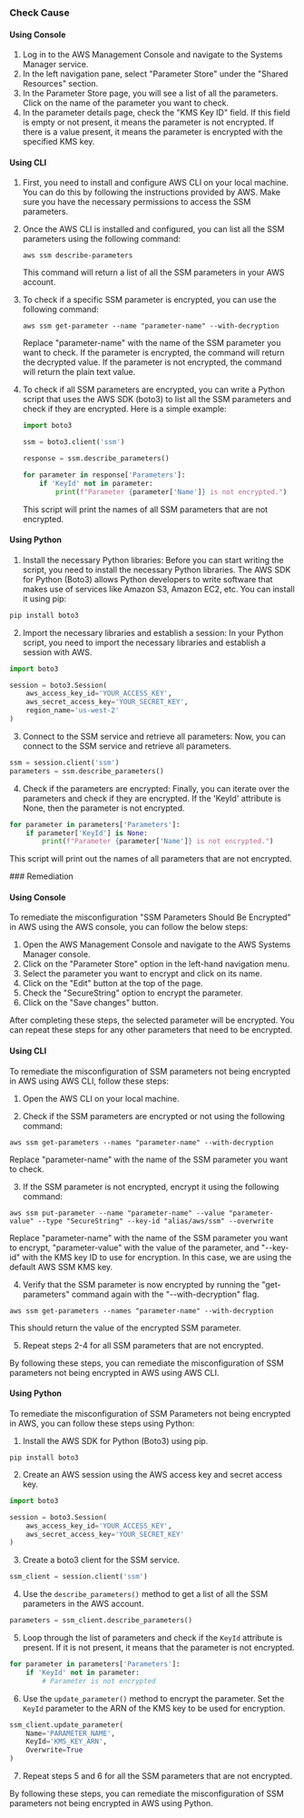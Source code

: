 

<Tabs><Tab title='Cause'>
### Check Cause

#### Using Console

1. Log in to the AWS Management Console and navigate to the Systems Manager service.
2. In the left navigation pane, select "Parameter Store" under the "Shared Resources" section.
3. In the Parameter Store page, you will see a list of all the parameters. Click on the name of the parameter you want to check.
4. In the parameter details page, check the "KMS Key ID" field. If this field is empty or not present, it means the parameter is not encrypted. If there is a value present, it means the parameter is encrypted with the specified KMS key.

#### Using CLI

1. First, you need to install and configure AWS CLI on your local machine. You can do this by following the instructions provided by AWS. Make sure you have the necessary permissions to access the SSM parameters.

2. Once the AWS CLI is installed and configured, you can list all the SSM parameters using the following command:

   ```
   aws ssm describe-parameters
   ```

   This command will return a list of all the SSM parameters in your AWS account.

3. To check if a specific SSM parameter is encrypted, you can use the following command:

   ```
   aws ssm get-parameter --name "parameter-name" --with-decryption
   ```

   Replace "parameter-name" with the name of the SSM parameter you want to check. If the parameter is encrypted, the command will return the decrypted value. If the parameter is not encrypted, the command will return the plain text value.

4. To check if all SSM parameters are encrypted, you can write a Python script that uses the AWS SDK (boto3) to list all the SSM parameters and check if they are encrypted. Here is a simple example:

   ```python
   import boto3

   ssm = boto3.client('ssm')

   response = ssm.describe_parameters()

   for parameter in response['Parameters']:
       if 'KeyId' not in parameter:
           print(f"Parameter {parameter['Name']} is not encrypted.")
   ```

   This script will print the names of all SSM parameters that are not encrypted.

#### Using Python

1. Install the necessary Python libraries: Before you can start writing the script, you need to install the necessary Python libraries. The AWS SDK for Python (Boto3) allows Python developers to write software that makes use of services like Amazon S3, Amazon EC2, etc. You can install it using pip:

```python
pip install boto3
```

2. Import the necessary libraries and establish a session: In your Python script, you need to import the necessary libraries and establish a session with AWS. 

```python
import boto3

session = boto3.Session(
    aws_access_key_id='YOUR_ACCESS_KEY',
    aws_secret_access_key='YOUR_SECRET_KEY',
    region_name='us-west-2'
)
```

3. Connect to the SSM service and retrieve all parameters: Now, you can connect to the SSM service and retrieve all parameters. 

```python
ssm = session.client('ssm')
parameters = ssm.describe_parameters()
```

4. Check if the parameters are encrypted: Finally, you can iterate over the parameters and check if they are encrypted. If the 'KeyId' attribute is None, then the parameter is not encrypted.

```python
for parameter in parameters['Parameters']:
    if parameter['KeyId'] is None:
        print(f"Parameter {parameter['Name']} is not encrypted.")
```

This script will print out the names of all parameters that are not encrypted.

</Tab>

<Tab title='Remediation'>
### Remediation

#### Using Console

To remediate the misconfiguration "SSM Parameters Should Be Encrypted" in AWS using the AWS console, you can follow the below steps:

1. Open the AWS Management Console and navigate to the AWS Systems Manager console.
2. Click on the "Parameter Store" option in the left-hand navigation menu.
3. Select the parameter you want to encrypt and click on its name.
4. Click on the "Edit" button at the top of the page.
5. Check the "SecureString" option to encrypt the parameter.
6. Click on the "Save changes" button.

After completing these steps, the selected parameter will be encrypted. You can repeat these steps for any other parameters that need to be encrypted.

#### Using CLI

To remediate the misconfiguration of SSM parameters not being encrypted in AWS using AWS CLI, follow these steps:

1. Open the AWS CLI on your local machine.

2. Check if the SSM parameters are encrypted or not using the following command:

```
aws ssm get-parameters --names "parameter-name" --with-decryption
```

Replace "parameter-name" with the name of the SSM parameter you want to check.

3. If the SSM parameter is not encrypted, encrypt it using the following command:

```
aws ssm put-parameter --name "parameter-name" --value "parameter-value" --type "SecureString" --key-id "alias/aws/ssm" --overwrite
```

Replace "parameter-name" with the name of the SSM parameter you want to encrypt, "parameter-value" with the value of the parameter, and "--key-id" with the KMS key ID to use for encryption. In this case, we are using the default AWS SSM KMS key.

4. Verify that the SSM parameter is now encrypted by running the "get-parameters" command again with the "--with-decryption" flag.

```
aws ssm get-parameters --names "parameter-name" --with-decryption
```

This should return the value of the encrypted SSM parameter.

5. Repeat steps 2-4 for all SSM parameters that are not encrypted.

By following these steps, you can remediate the misconfiguration of SSM parameters not being encrypted in AWS using AWS CLI.

#### Using Python

To remediate the misconfiguration of SSM Parameters not being encrypted in AWS, you can follow these steps using Python:

1. Install the AWS SDK for Python (Boto3) using pip.

```
pip install boto3
```

2. Create an AWS session using the AWS access key and secret access key.

```python
import boto3

session = boto3.Session(
    aws_access_key_id='YOUR_ACCESS_KEY',
    aws_secret_access_key='YOUR_SECRET_KEY'
)
```

3. Create a boto3 client for the SSM service.

```python
ssm_client = session.client('ssm')
```

4. Use the `describe_parameters()` method to get a list of all the SSM parameters in the AWS account.

```python
parameters = ssm_client.describe_parameters()
```

5. Loop through the list of parameters and check if the `KeyId` attribute is present. If it is not present, it means that the parameter is not encrypted.

```python
for parameter in parameters['Parameters']:
    if 'KeyId' not in parameter:
        # Parameter is not encrypted
```

6. Use the `update_parameter()` method to encrypt the parameter. Set the `KeyId` parameter to the ARN of the KMS key to be used for encryption.

```python
ssm_client.update_parameter(
    Name='PARAMETER_NAME',
    KeyId='KMS_KEY_ARN',
    Overwrite=True
)
```

7. Repeat steps 5 and 6 for all the SSM parameters that are not encrypted.

By following these steps, you can remediate the misconfiguration of SSM parameters not being encrypted in AWS using Python.


</Tab>
</Tabs>